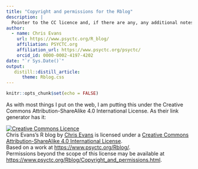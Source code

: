 ```yaml
---
title: "Copyright and permissions for the Rblog"
description: |
  Pointer to the CC licence and, if there are any, any additional notes.
author:
  - name: Chris Evans
    url: https://www.psyctc.org/R_blog/
    affiliation: PSYCTC.org
    affiliation_url: https://www.psyctc.org/psyctc/
    orcid_id: 0000-0002-4197-4202
date: "`r Sys.Date()`"
output: 
   distill::distill_article:
      theme: Rblog.css
---
```


```r
knitr::opts_chunk$set(echo = FALSE)
```

As with most things I put on the web, I am putting this under the Creative Commons Attribution-ShareAlike 4.0 International License. As their link generator has it:

<a rel="license" href="http://creativecommons.org/licenses/by-sa/4.0/"><img src="https://i.creativecommons.org/l/by-sa/4.0/88x31.png" alt="Creative Commons Licence" style="border-width:0"/></a><br />[Chris Evans's R blog]{xmlns:dct="http://purl.org/dc/terms/" property="dct:title"} by <a xmlns:cc="http://creativecommons.org/ns#" href="https://www.psyctc.org/Rblog/" property="cc:attributionName" rel="cc:attributionURL">Chris Evans</a> is licensed under a <a rel="license" href="http://creativecommons.org/licenses/by-sa/4.0/">Creative Commons Attribution-ShareAlike 4.0 International License</a>.<br />Based on a work at <a xmlns:dct="http://purl.org/dc/terms/" href="https://www.psyctc.org/Rblog/" rel="dct:source">https://www.psyctc.org/Rblog/</a>.<br />Permissions beyond the scope of this license may be available at <a xmlns:cc="http://creativecommons.org/ns#" href="https://www.psyctc.org/Rblog/Copyright_and_permissions.html" rel="cc:morePermissions">https://www.psyctc.org/Rblog/Copyright_and_permissions.html</a>.
